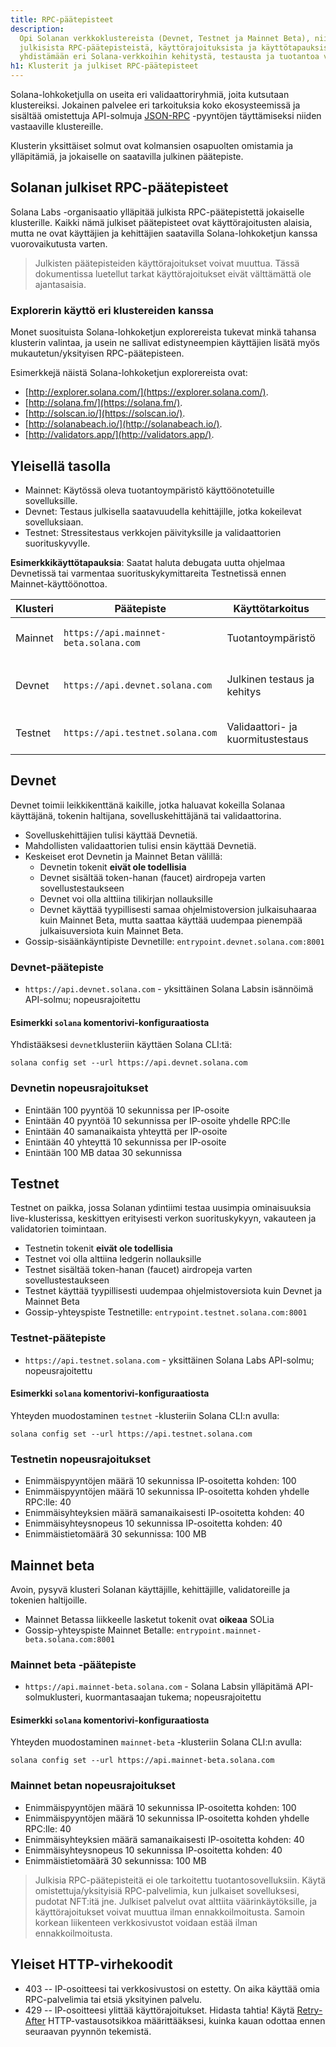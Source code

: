 ```yaml
---
title: RPC-päätepisteet
description:
  Opi Solanan verkkoklustereista (Devnet, Testnet ja Mainnet Beta), niiden
  julkisista RPC-päätepisteistä, käyttörajoituksista ja käyttötapauksista. Opi
  yhdistämään eri Solana-verkkoihin kehitystä, testausta ja tuotantoa varten.
h1: Klusterit ja julkiset RPC-päätepisteet
---
```


Solana-lohkoketjulla on useita eri validaattoriryhmiä, joita kutsutaan
klustereiksi. Jokainen palvelee eri tarkoituksia koko ekosysteemissä ja sisältää
omistettuja API-solmuja [JSON-RPC](/docs/rpc/) -pyyntöjen täyttämiseksi niiden
vastaaville klustereille.

Klusterin yksittäiset solmut ovat kolmansien osapuolten omistamia ja
ylläpitämiä, ja jokaiselle on saatavilla julkinen päätepiste.

## Solanan julkiset RPC-päätepisteet

Solana Labs -organisaatio ylläpitää julkista RPC-päätepistettä jokaiselle
klusterille. Kaikki nämä julkiset päätepisteet ovat käyttörajoitusten alaisia,
mutta ne ovat käyttäjien ja kehittäjien saatavilla Solana-lohkoketjun kanssa
vuorovaikutusta varten.

> Julkisten päätepisteiden käyttörajoitukset voivat muuttua. Tässä dokumentissa
> luetellut tarkat käyttörajoitukset eivät välttämättä ole ajantasaisia.

### Explorerin käyttö eri klustereiden kanssa

Monet suosituista Solana-lohkoketjun explorereista tukevat minkä tahansa
klusterin valintaa, ja usein ne sallivat edistyneempien käyttäjien lisätä myös
mukautetun/yksityisen RPC-päätepisteen.

Esimerkkejä näistä Solana-lohkoketjun explorereista ovat:

- [http://explorer.solana.com/](https://explorer.solana.com/).
- [http://solana.fm/](https://solana.fm/).
- [http://solscan.io/](https://solscan.io/).
- [http://solanabeach.io/](http://solanabeach.io/).
- [http://validators.app/](http://validators.app/).

## Yleisellä tasolla

- Mainnet: Käytössä oleva tuotantoympäristö käyttöönotetuille sovelluksille.
- Devnet: Testaus julkisella saatavuudella kehittäjille, jotka kokeilevat
  sovelluksiaan.
- Testnet: Stressitestaus verkkojen päivityksille ja validaattorien
  suorituskyvylle.

**Esimerkkikäyttötapauksia**: Saatat haluta debugata uutta ohjelmaa Devnetissä
tai varmentaa suorituskykymittareita Testnetissä ennen Mainnet-käyttöönottoa.

| **Klusteri** | **Päätepiste**                        | **Käyttötarkoitus**               | **Huomautukset**                       |
| ------------ | ------------------------------------- | --------------------------------- | -------------------------------------- |
| Mainnet      | `https://api.mainnet-beta.solana.com` | Tuotantoympäristö                 | Vaatii SOL-tokeneita transaktioihin    |
| Devnet       | `https://api.devnet.solana.com`       | Julkinen testaus ja kehitys       | Ilmainen SOL-airdrop testausta varten  |
| Testnet      | `https://api.testnet.solana.com`      | Validaattori- ja kuormitustestaus | Saattaa olla ajoittain poissa käytöstä |

## Devnet

Devnet toimii leikkikenttänä kaikille, jotka haluavat kokeilla Solanaa
käyttäjänä, tokenin haltijana, sovelluskehittäjänä tai validaattorina.

- Sovelluskehittäjien tulisi käyttää Devnetiä.
- Mahdollisten validaattorien tulisi ensin käyttää Devnetiä.
- Keskeiset erot Devnetin ja Mainnet Betan välillä:
  - Devnetin tokenit **eivät ole todellisia**
  - Devnet sisältää token-hanan (faucet) airdropeja varten sovellustestaukseen
  - Devnet voi olla alttiina tilikirjan nollauksille
  - Devnet käyttää tyypillisesti samaa ohjelmistoversion julkaisuhaaraa kuin
    Mainnet Beta, mutta saattaa käyttää uudempaa pienempää julkaisuversiota kuin
    Mainnet Beta.
- Gossip-sisäänkäyntipiste Devnetille: `entrypoint.devnet.solana.com:8001`

### Devnet-päätepiste

- `https://api.devnet.solana.com` - yksittäinen Solana Labsin isännöimä
  API-solmu; nopeusrajoitettu

#### Esimerkki `solana` komentorivi-konfiguraatiosta

Yhdistääksesi `devnet`klusteriin käyttäen Solana CLI:tä:

```shell
solana config set --url https://api.devnet.solana.com
```

### Devnetin nopeusrajoitukset

- Enintään 100 pyyntöä 10 sekunnissa per IP-osoite
- Enintään 40 pyyntöä 10 sekunnissa per IP-osoite yhdelle RPC:lle
- Enintään 40 samanaikaista yhteyttä per IP-osoite
- Enintään 40 yhteyttä 10 sekunnissa per IP-osoite
- Enintään 100 MB dataa 30 sekunnissa

## Testnet

Testnet on paikka, jossa Solanan ydintiimi testaa uusimpia ominaisuuksia
live-klusterissa, keskittyen erityisesti verkon suorituskykyyn, vakauteen ja
validatorien toimintaan.

- Testnetin tokenit **eivät ole todellisia**
- Testnet voi olla alttiina ledgerin nollauksille
- Testnet sisältää token-hanan (faucet) airdropeja varten sovellustestaukseen
- Testnet käyttää tyypillisesti uudempaa ohjelmistoversiota kuin Devnet ja
  Mainnet Beta
- Gossip-yhteyspiste Testnetille: `entrypoint.testnet.solana.com:8001`

### Testnet-päätepiste

- `https://api.testnet.solana.com` - yksittäinen Solana Labs API-solmu;
  nopeusrajoitettu

#### Esimerkki `solana` komentorivi-konfiguraatiosta

Yhteyden muodostaminen `testnet` -klusteriin Solana CLI:n avulla:

```shell
solana config set --url https://api.testnet.solana.com
```

### Testnetin nopeusrajoitukset

- Enimmäispyyntöjen määrä 10 sekunnissa IP-osoitetta kohden: 100
- Enimmäispyyntöjen määrä 10 sekunnissa IP-osoitetta kohden yhdelle RPC:lle: 40
- Enimmäisyhteyksien määrä samanaikaisesti IP-osoitetta kohden: 40
- Enimmäisyhteysnopeus 10 sekunnissa IP-osoitetta kohden: 40
- Enimmäistietomäärä 30 sekunnissa: 100 MB

## Mainnet beta

Avoin, pysyvä klusteri Solanan käyttäjille, kehittäjille, validatoreille ja
tokenien haltijoille.

- Mainnet Betassa liikkeelle lasketut tokenit ovat **oikeaa** SOLia
- Gossip-yhteyspiste Mainnet Betalle: `entrypoint.mainnet-beta.solana.com:8001`

### Mainnet beta -päätepiste

- `https://api.mainnet-beta.solana.com` - Solana Labsin ylläpitämä
  API-solmuklusteri, kuormantasaajan tukema; nopeusrajoitettu

#### Esimerkki `solana` komentorivi-konfiguraatiosta

Yhteyden muodostaminen `mainnet-beta` -klusteriin Solana CLI:n avulla:

```shell
solana config set --url https://api.mainnet-beta.solana.com
```

### Mainnet betan nopeusrajoitukset

- Enimmäispyyntöjen määrä 10 sekunnissa IP-osoitetta kohden: 100
- Enimmäispyyntöjen määrä 10 sekunnissa IP-osoitetta kohden yhdelle RPC:lle: 40
- Enimmäisyhteyksien määrä samanaikaisesti IP-osoitetta kohden: 40
- Enimmäisyhteysnopeus 10 sekunnissa IP-osoitetta kohden: 40
- Enimmäistietomäärä 30 sekunnissa: 100 MB

> Julkisia RPC-päätepisteitä ei ole tarkoitettu tuotantosovelluksiin. Käytä
> omistettuja/yksityisiä RPC-palvelimia, kun julkaiset sovelluksesi, pudotat
> NFT:itä jne. Julkiset palvelut ovat alttiita väärinkäytöksille, ja
> käyttörajoitukset voivat muuttua ilman ennakkoilmoitusta. Samoin korkean
> liikenteen verkkosivustot voidaan estää ilman ennakkoilmoitusta.

## Yleiset HTTP-virhekoodit

- 403 -- IP-osoitteesi tai verkkosivustosi on estetty. On aika käyttää omia
  RPC-palvelimia tai etsiä yksityinen palvelu.
- 429 -- IP-osoitteesi ylittää käyttörajoitukset. Hidasta tahtia! Käytä
  [Retry-After](https://developer.mozilla.org/en-US/docs/Web/HTTP/Headers/Retry-After)
  HTTP-vastausotsikkoa määrittääksesi, kuinka kauan odottaa ennen seuraavan
  pyynnön tekemistä.
